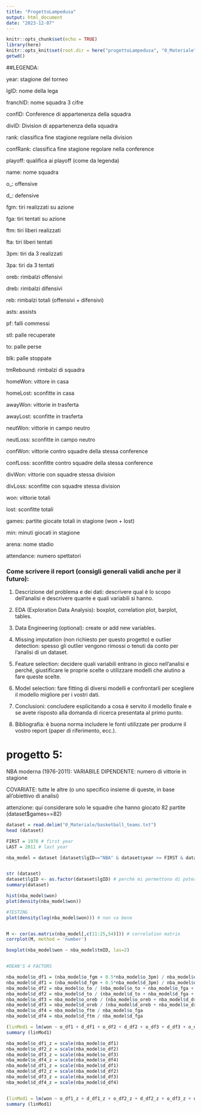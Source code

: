 ---
title: "ProgettoLampedusa"
output: html_document
date: "2023-12-07"
---

```{r setup, include=FALSE}
knitr::opts_chunk$set(echo = TRUE)
library(here)
knitr::opts_knit$set(root.dir = here("progettoLampedusa", "0_Materiale"))
getwd()
```


##LEGENDA:

year: stagione del torneo

lgID: nome della lega

franchID: nome squadra 3 cifre

confID: Conference di appartenenza della squadra

divID: Division di appartenenza della squadra

rank: classifica fine stagione regolare nella division

confRank: classifica fine stagione regolare nella conference

playoff: qualifica ai playoff (come da legenda)

name: nome squadra

o_: offensive

d_: defensive

fgm: tiri realizzati su azione

fga: tiri tentati su azione

ftm: tiri liberi realizzati

fta: tiri liberi tentati

3pm: tiri da 3 realizzati

3pa: tiri da 3 tentati

oreb: rimbalzi offensivi

dreb: rimbalzi difensivi

reb: rimbalzi totali (offensivi + difensivi)

asts: assists

pf: falli commessi

stl: palle recuperate

to: palle perse

blk: palle stoppate

tmRebound: rimbalzi di squadra

homeWon: vittore in casa

homeLost: sconfitte in casa

awayWon: vittorie in trasferta

awayLost: sconfitte in trasferta

neutWon: vittorie in campo neutro

neutLoss: sconfitte in campo neutro

confWon: vittorie contro squadre della stessa conference

confLoss: sconfitte contro squadre della stessa conference

divWon: vittorie con squadre stessa division

divLoss: sconfitte con squadre stessa division

won: vittorie totali

lost: sconfitte totali

games: partite giocate totali in stagione (won + lost)

min: minuti giocati in stagione

arena: nome stadio

attendance: numero spettatori


### Come scrivere il report (consigli generali validi anche per il futuro):

1. Descrizione del problema e dei dati: descrivere qual è lo scopo dell’analisi e descrivere quante e quali variabili si hanno.

2. EDA (Exploration Data Analysis): boxplot, correlation plot, barplot, tables.

3. Data Engineering (optional): create or add new variables.

4. Missing imputation (non richiesto per questo progetto) e outlier detection: spesso gli outlier vengono rimossi o tenuti da conto per l’analisi di un dataset.

5. Feature selection: decidere quali variabili entrano in gioco nell’analisi e perché, giustificare le proprie scelte o utilizzare modelli che aiutino a fare queste scelte.

6. Model selection: fare fitting di diversi modelli e confrontarli per scegliere il modello migliore per i vostri dati.

7. Conclusioni: concludere esplicitando a cosa è servito il modello finale e se avete risposto alla domanda di ricerca presentata al primo punto.

8. Bibliografia: è buona norma includere le fonti utilizzate per produrre il vostro report (paper di riferimento, ecc.).



# progetto 5: 

NBA moderna (1976-2011): VARIABILE DIPENDENTE: numero di vittorie in stagione

COVARIATE: tutte le altre (o uno specifico insieme di queste, in base all'obiettivo di analisi)

attenzione: qui considerare solo le squadre che hanno giocato 82 partite (dataset$games==82)



```{r}

dataset = read.delim("0_Materiale/basketball_teams.txt")
head (dataset)

FIRST = 1976 # first year 
LAST = 2011 # last year

nba_model = dataset [dataset$lgID=="NBA" & dataset$year >= FIRST & dataset$year <= LAST & dataset$games==82,]


str (dataset)
dataset$lgID <- as.factor(dataset$lgID) # perchè mi permettono di poter generare variabili dummy
summary(dataset)

hist(nba_model$won)
plot(density(nba_model$won))

#TESTING
plot(density(log(nba_model$won))) # non va bene


M <- cor(as.matrix(nba_model[,c(11:25,54)])) # correlation matrix
corrplot(M, method = 'number')

boxplot(nba_model$won ~ nba_model$tmID, las=2)


#DEAN'S 4 FACTORS

nba_model$o_df1 = (nba_model$o_fgm + 0.5*nba_model$o_3pm) / nba_model$o_fga
nba_model$d_df1 = (nba_model$d_fgm + 0.5*nba_model$d_3pm) / nba_model$d_fga
nba_model$o_df2 = nba_model$o_to / (nba_model$o_to + nba_model$o_fga + 0.44*nba_model$o_fta)
nba_model$d_df2 = nba_model$d_to / (nba_model$d_to + nba_model$d_fga + 0.44*nba_model$d_fta)
nba_model$o_df3 = nba_model$o_oreb / (nba_model$o_oreb + nba_model$d_dreb)
nba_model$d_df3 = nba_model$d_oreb / (nba_model$d_oreb + nba_model$o_dreb)
nba_model$o_df4 = nba_model$o_ftm / nba_model$o_fga
nba_model$d_df4 = nba_model$d_ftm / nba_model$d_fga

(linMod1 = lm(won ~ o_df1 + d_df1 + o_df2 + d_df2 + o_df3 + d_df3 + o_df4 + d_df4, data= nba_model))
summary (linMod1)

nba_model$o_df1_z = scale(nba_model$o_df1)
nba_model$o_df2_z = scale(nba_model$o_df2)
nba_model$o_df3_z = scale(nba_model$o_df3)
nba_model$o_df4_z = scale(nba_model$o_df4)
nba_model$d_df1_z = scale(nba_model$d_df1)
nba_model$d_df2_z = scale(nba_model$d_df2)
nba_model$d_df3_z = scale(nba_model$d_df3)
nba_model$d_df4_z = scale(nba_model$d_df4)


(linMod1 = lm(won ~ o_df1_z + d_df1_z + o_df2_z + d_df2_z + o_df3_z + d_df3_z + o_df4_z + d_df4_z, data= nba_model))
summary (linMod1)





```
